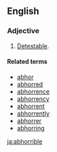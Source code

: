 ==English==

===Adjective===
{{en-adj}}

# {{rare}} [[detestable|Detestable]].

====Related terms====
*[[abhor]]
*[[abhorred]]
*[[abhorrence]]
*[[abhorrency]]
*[[abhorrent]]
*[[abhorrently]]
*[[abhorrer]]
*[[abhorring]]

[[ja:abhorrible]]